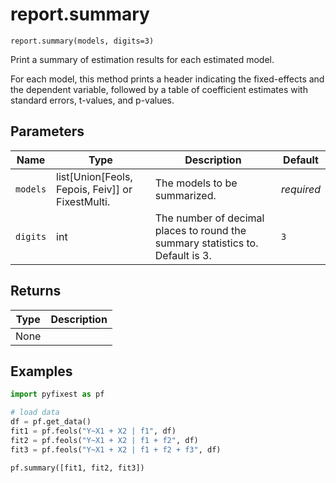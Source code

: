 # report.summary { #pyfixest.report.summary }

`report.summary(models, digits=3)`

Print a summary of estimation results for each estimated model.

For each model, this method prints a header indicating the fixed-effects and the
dependent variable, followed by a table of coefficient estimates with standard
errors, t-values, and p-values.

## Parameters

| Name     | Type                                                 | Description                                                                    | Default    |
|----------|------------------------------------------------------|--------------------------------------------------------------------------------|------------|
| `models` | list\[Union\[Feols, Fepois, Feiv\]\] or FixestMulti. | The models to be summarized.                                                   | _required_ |
| `digits` | int                                                  | The number of decimal places to round the summary statistics to. Default is 3. | `3`        |

## Returns

| Type   | Description   |
|--------|---------------|
| None   |               |

## Examples

```{python}
import pyfixest as pf

# load data
df = pf.get_data()
fit1 = pf.feols("Y~X1 + X2 | f1", df)
fit2 = pf.feols("Y~X1 + X2 | f1 + f2", df)
fit3 = pf.feols("Y~X1 + X2 | f1 + f2 + f3", df)

pf.summary([fit1, fit2, fit3])
```